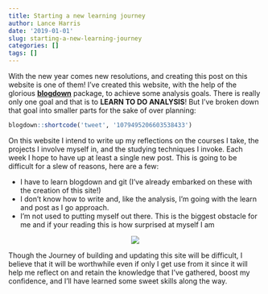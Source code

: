 ```yaml
---
title: Starting a new learning journey
author: Lance Harris
date: '2019-01-01'
slug: starting-a-new-learning-journey
categories: []
tags: []
---
```


With the new year comes new resolutions, and creating this post on this website is one of them! I've created this website, with the help of the glorious [**blogdown**
](https://bookdown.org/yihui/blogdown/) package, to achieve some analysis goals. There is really only one goal and that is to **LEARN TO DO ANALYSIS**! But I've broken down that goal into smaller parts for the sake of over planning:

```r
blogdown::shortcode('tweet', '1079495206603538433')
```

On this website I intend to write up my reflections on the courses I take, the projects I involve myself in, and the studying techniques I invoke. Each week I hope to have up at least a single new post. This is going to be difficult for a slew of reasons, here are a few:

* I have to learn blogdown and git (I've already embarked on these with the creation of this site!)
* I don't know how to write and, like the analysis, I'm going with the learn and post as I go approach.
* I'm not used to putting myself out there. This is the biggest obstacle for me and if your reading this is how surprised at myself I am

<p align="center">
![](https://media.giphy.com/media/vQqeT3AYg8S5O/giphy.gif)
</p>


Though the Journey of building and updating this site will be difficult, I believe that it will be worthwhile even if only I get use from it since it will help me reflect on and retain the knowledge that I've gathered, boost my confidence, and I'll have learned some sweet skills along the way.
